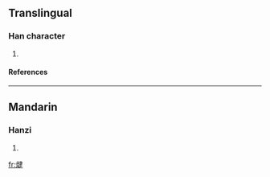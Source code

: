 ==Translingual==
===Han character===
{{Han char|rn=86|rad=火|as=09|sn=13|four=9584<sub>0</sub>|canj=火弓大手 (FNKQ)}}
# {{defn|Han|sort=火09}}
====References====
{{Han ref|kx=0677.240|dkj=19216|hdz=32211.070|uh=7161|ud=29025|bh=DE76|bd=56950}}

----
==Mandarin==
===Hanzi===
{{cmn-hanzi|pin=[[xìn]] (xin4), [[xiū]] (xiu1), [[xù]] (xu4)|wg=hsin<sup>4</sup>, hsiu<sup>1</sup>, hsü<sup>4</sup>}}
# {{defn|Mandarin}}

[[fr:煡]]